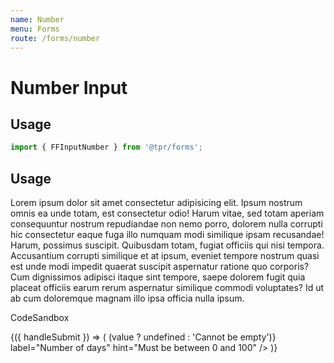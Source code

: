 ```yaml
---
name: Number
menu: Forms
route: /forms/number
---
```



# Number Input

## Usage

```js
import { FFInputNumber } from '@tpr/forms';
```

## Usage

Lorem ipsum dolor sit amet consectetur adipisicing elit. Ipsum nostrum omnis ea unde totam, est
consectetur odio! Harum vitae, sed totam aperiam consequuntur nostrum repudiandae non nemo porro,
dolorem nulla corrupti hic consectetur eaque fuga illo numquam modi similique ipsam recusandae! Harum,
possimus suscipit. Quibusdam totam, fugiat officiis qui nisi tempora. Accusantium corrupti similique
et at ipsum, eveniet tempore nostrum quasi est unde modi impedit quaerat suscipit aspernatur ratione
quo corporis? Cum dignissimos adipisci itaque sint tempore, saepe dolorem fugit quia placeat officiis
earum rerum aspernatur similique commodi voluptates? Id ut ab cum doloremque magnam illo ipsa officia nulla ipsum.

CodeSandbox

<Playground>
	<Form onSubmit={console.log}>
		{({ handleSubmit }) => (
			<form onSubmit={handleSubmit} style={{ padding: 10 }}>
				<FFInputNumber
					name="number-of-days"
					type="number"
					inputWidth={400}
					validate={(value) => (value ? undefined : 'Cannot be empty')}
					label="Number of days"
					hint="Must be between 0 and 100"
				/>
			</form>
		)}
	</Form>
</Playground>
